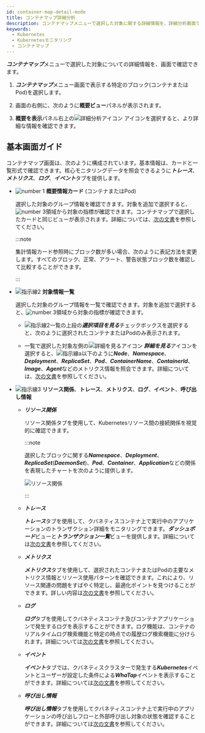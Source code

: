 ```yaml
---
id: container-map-detail-mode
title: コンテナマップ詳細分析
description: コンテナマップメニューで選択した対象に関する詳細情報を、詳細分析画面で確認できます。
keywords:
  - Kubernetes
  - Kubernetesモニタリング
  - コンテナマップ
---
```


***コンテナマップ***メニューで選択した対象についての詳細情報を、<Cmdname sid="BTN07712" className="uitext" />画面で確認できます。

1. ***コンテナマップ***メニュー画面で表示する特定のブロック(コンテナまたはPod)を選択します。 

2. 画面の右側に、次のように**概要ビュー**パネルが表示されます。 

   <ImgLang img='k8s-container-map-sum-select.png' desc='コンテナマップ要約' />

3. **概要を表示**パネル右上の![詳細分析アイコン](/img/ico-detail-mode.svg) <Cmdname sid="BTN07712" className="uitext" />アイコンを選択すると、より詳細な情報を確認できます。

## 基本画面ガイド

コンテナマップ<Cmdname sid="BTN07712" className="uitext" />画面は、次のように構成されています。基本情報は、カードと一覧形式で確認できます。核心モニタリングデータを照会できるように***トレース***、***メトリクス***、***ログ***、***イベント***タブを提供します。 

<ImgLang img='k8s-container-detail.png' desc='詳細分析画面' />

- ![number 1](/img/number-01.png) **概要情報カード** (コンテナまたはPod)

  選択した対象のグループ情報を確認できます。対象を追加で選択すると、![number 3](/img/number-03.png)領域から対象の指標が確認できます。コンテナマップで選択したカードと同じビューが表示されます。詳細については、[次の文書](container-map)を参照してください。

  :::note

  集計情報カード参照時にブロック数が多い場合、次のように表記方法を変更します。すべてのブロック、<span class='normal'>正常</span>、<span class='slow'>アラート</span>、<span class='vslow'>警告</span>状態ブロック数を確認して比較することができます。

  <ImgLang img='k8s-container-card-block.png' desc='ブロック数が多い場合は、集計情報カード' />

  :::

- ![指示線2](/img/number-02.png) **対象情報一覧**

  選択した対象のグループ情報を一覧で確認できます。対象を追加で選択すると、![number 3](/img/number-03.png)領域から対象の指標が確認できます。 

  - ![指示線2](/img/number-02.png)一覧の上段の***選択項目を見る***チェックボックスを選択すると、次のように選択されたコンテナまたはPodのみ表示されます。 

    <ImgLang img='k8s-container-detail-list-selected.png' desc='選択のみ表示' />

  - 一覧で選択した対象左側の![詳細を見るアイコン](/img/right-arrow.svg) ***詳細を見る***アイコンを選択すると、![指示線a](/img/char-a.svg)以下のように***Node***、***Namespace***、***Deployment***、***ReplicaSet***、***Pod***、***ContainerName***、***ContainerId***、***Image***、***Agent***などのメトリクス情報を照会できます。詳細については、[次の文書](container-map-target-info)を参照してください。 

- ![指示線3](/img/number-03.png) **リソース関係**、**トレース**、**メトリクス**、**ログ**、**イベント**、**呼び出し情報**

  - ***リソース関係***

    リソース関係タブを使用して、Kubernetesリソース間の接続関係を視覚的に確認できます。 

    :::note 

    選択したブロックに関する***Namespace***、***Deployment***、***ReplicaSet***(***DaemonSet***)、***Pod***、***Container***、***Application***などの関係を表現したチャートを次のように提供します。 

    ![リソース関係](/img/k8s-container-detail-rr-s.png)

    :::

  - ***トレース*** 

    ***トレース***タブを使用して、クバネティスコンテナ上で実行中のアプリケーションのトランザクション詳細をモニタリングできます。***ダッシュボード***ビューと***トランザクション一覧***ビューを提供します。詳細については[次の文書](container-map-trace)を参照してください。

  - ***メトリクス***

    ***メトリクス***タブを使用して、選択されたコンテナまたはPodの主要なメトリクス情報とリソース使用パターンを確認できます。これにより、リソース関連の問題をすばやく特定し、最適化ポイントを見つけることができます。詳しい内容は[次の文書](container-map-metrics)を参照してください。

  - ***ログ*** 

    ***ログ***タブを使用してクバネティスコンテナ及びコンテナアプリケーションで発生するログを表示することができます。ログ機能は、コンテナのリアルタイムログ検索機能と特定の時点での履歴ログ検索機能に分けられます。詳細については[次の文書](container-map-log)を参照してください。

  - ***イベント*** 

    ***イベント***タブでは、クバネティスクラスターで発生する***Kubernetes***イベントとユーザーが設定した条件による***WhaTap***イベントを表示することができます。詳細については[次の文書](container-map-event)を参照してください。

  - ***呼び出し情報***

    ***呼び出し情報***タブを使用してクバネティスコンテナ上で実行中のアプリケーションの呼び出しフローと外部呼び出し対象の状態を確認することができます。詳細については[次の文書](container-map-call-information)を参照してください。
